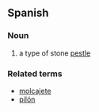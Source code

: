 ==Spanish==

===Noun===
{{es-noun-m}}

# {{Mexico}} a type of stone [[pestle]]

===Related terms===
* [[molcajete]] {{m}}
* [[pilón]] {{m}}